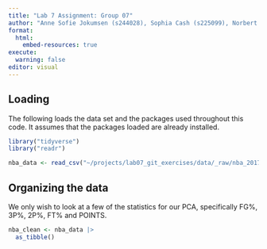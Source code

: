 ```yaml
---
title: "Lab 7 Assignment: Group 07"
author: "Anne Sofie Jokumsen (s244028), Sophia Cash (s225099), Norbert Bálint (s204668), Madeline Shah (s241901), Bedri Duraksoy (s233415)"
format:
  html:
    embed-resources: true
execute:
  warning: false
editor: visual
---
```


## **Loading**

The following loads the data set and the packages used throughout this code. It assumes that the packages loaded are already installed.

```r

library("tidyverse")
library("readr")

nba_data <- read_csv("~/projects/lab07_git_exercises/data/_raw/nba_2017_nba_players_with_salary.csv")
```

## Organizing the data

We only wish to look at a few of the statistics for our PCA, specifically FG%, 3P%, 2P%, FT% and POINTS.

```r
nba_clean <- nba_data |>
  as_tibble()


```
